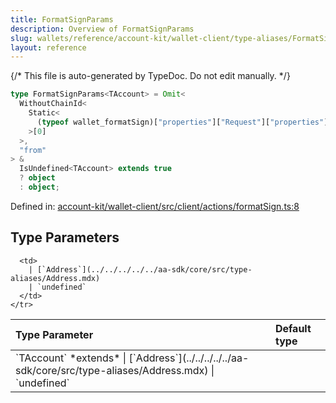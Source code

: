 ```yaml
---
title: FormatSignParams
description: Overview of FormatSignParams
slug: wallets/reference/account-kit/wallet-client/type-aliases/FormatSignParams
layout: reference
---
```


{/* This file is auto-generated by TypeDoc. Do not edit manually. */}

```ts
type FormatSignParams<TAccount> = Omit<
  WithoutChainId<
    Static<
      (typeof wallet_formatSign)["properties"]["Request"]["properties"]["params"]
    >[0]
  >,
  "from"
> &
  IsUndefined<TAccount> extends true
  ? object
  : object;
```

Defined in: [account-kit/wallet-client/src/client/actions/formatSign.ts:8](https://github.com/alchemyplatform/aa-sdk/blob/dc58c113ff1eeb06d4b3f76c505cbbaad47db8fc/account-kit/wallet-client/src/client/actions/formatSign.ts#L8)

## Type Parameters

<table>
  <thead>
    <tr>
      <th align="left">Type Parameter</th>
      <th align="left">Default type</th>
    </tr>
  </thead>

  <tbody>
    <tr>
      <td>
        `TAccount` *extends*
        | [`Address`](../../../../../aa-sdk/core/src/type-aliases/Address.mdx)
        | `undefined`
      </td>

      <td>
        | [`Address`](../../../../../aa-sdk/core/src/type-aliases/Address.mdx)
        | `undefined`
      </td>
    </tr>

  </tbody>
</table>

